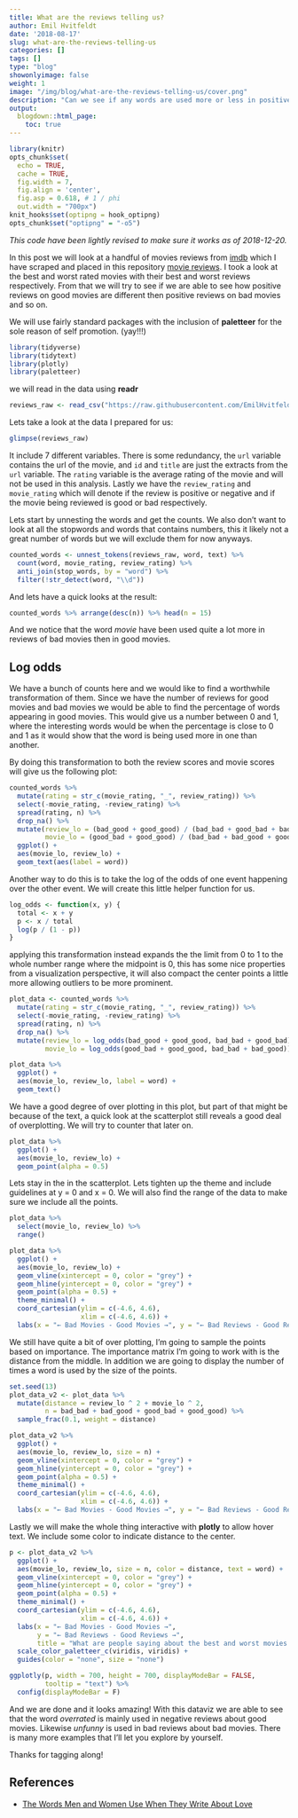 ```yaml
---
title: What are the reviews telling us?
author: Emil Hvitfeldt
date: '2018-08-17'
slug: what-are-the-reviews-telling-us
categories: []
tags: []
type: "blog"
showonlyimage: false
weight: 1
image: "/img/blog/what-are-the-reviews-telling-us/cover.png"
description: "Can we see if any words are used more or less in positive and negative movie reviews."
output:
  blogdown::html_page:
    toc: true
---
```


```r
library(knitr)
opts_chunk$set(
  echo = TRUE, 
  cache = TRUE,
  fig.width = 7, 
  fig.align = 'center',
  fig.asp = 0.618, # 1 / phi
  out.width = "700px")
knit_hooks$set(optipng = hook_optipng)
opts_chunk$set("optipng" = "-o5")
```

*This code have been lightly revised to make sure it works as of 2018-12-20.*  

In this post we will look at a handful of movies reviews from [imdb](https://www.imdb.com/) which I have scraped and placed in this repository [movie reviews](https://github.com/EmilHvitfeldt/movie-reviews). I took a look at the best and worst rated movies with their best and worst reviews respectively. From that we will try to see if we are able to see how positive reviews on good movies are different then positive reviews on bad movies and so on.

We will use fairly standard packages with the inclusion of **paletteer** for the sole reason of self promotion. (yay!!!)

```r
library(tidyverse)
library(tidytext)
library(plotly)
library(paletteer)
```

we will read in the data using **readr**

```r
reviews_raw <- read_csv("https://raw.githubusercontent.com/EmilHvitfeldt/movie-reviews/master/reviews_v1.csv")
```

Lets take a look at the data I prepared for us:

```r
glimpse(reviews_raw)
```

It include 7 different variables. There is some redundancy, the `url` variable contains the url of the movie, and `id` and `title` are just the extracts from the `url` variable. The `rating` variable is the average rating of the movie and will not be used in this analysis. Lastly we have the `review_rating` and `movie_rating` which will denote if the review is positive or negative and if the movie being reviewed is good or bad respectively.  

Lets start by unnesting the words and get the counts. We also don't want to look at all the stopwords and words that contains numbers, this it likely not a great number of words but we will exclude them for now anyways.

```r
counted_words <- unnest_tokens(reviews_raw, word, text) %>%
  count(word, movie_rating, review_rating) %>%
  anti_join(stop_words, by = "word") %>%
  filter(!str_detect(word, "\\d"))
```

And lets have a quick looks at the result:

```r
counted_words %>% arrange(desc(n)) %>% head(n = 15)
```

And we notice that the word *movie* have been used quite a lot more in reviews of bad movies then in good movies.

## Log odds

We have a bunch of counts here and we would like to find a worthwhile transformation of them. Since we have the number of reviews for good movies and bad movies we would be able to find the percentage of words appearing in good movies. This would give us a number between 0 and 1, where the interesting words would be when the percentage is close to 0 and 1 as it would show that the word is being used more in one than another.  

By doing this transformation to both the review scores and movie scores will give us the following plot:

```r
counted_words %>%
  mutate(rating = str_c(movie_rating, "_", review_rating)) %>%
  select(-movie_rating, -review_rating) %>%
  spread(rating, n) %>%
  drop_na() %>%
  mutate(review_lo = (bad_good + good_good) / (bad_bad + good_bad + bad_good + good_good),
         movie_lo = (good_bad + good_good) / (bad_bad + bad_good + good_bad + good_good)) %>%
  ggplot() +
  aes(movie_lo, review_lo) +
  geom_text(aes(label = word))
```

Another way to do this is to take the log of the odds of one event happening over the other event. We will create this little helper function for us.

```r
log_odds <- function(x, y) {
  total <- x + y
  p <- x / total
  log(p / (1 - p))
}
```

applying this transformation instead expands the the limit from 0 to 1 to the whole number range where the midpoint is 0, this has some nice properties from a visualization perspective, it will also compact the center points a little more allowing outliers to be more prominent. 

```r
plot_data <- counted_words %>%
  mutate(rating = str_c(movie_rating, "_", review_rating)) %>%
  select(-movie_rating, -review_rating) %>%
  spread(rating, n) %>%
  drop_na() %>%
  mutate(review_lo = log_odds(bad_good + good_good, bad_bad + good_bad),
         movie_lo = log_odds(good_bad + good_good, bad_bad + bad_good))
```

```r
plot_data %>%
  ggplot() +
  aes(movie_lo, review_lo, label = word) +
  geom_text()
```

We have a good degree of over plotting in this plot, but part of that might be because of the text, a quick look at the scatterplot still reveals a good deal of overplotting. We will try to counter that later on.

```r
plot_data %>%
  ggplot() +
  aes(movie_lo, review_lo) +
  geom_point(alpha = 0.5)
```

Lets stay in the in the scatterplot. Lets tighten up the theme and include guidelines at y = 0 and x = 0. We will also find the range of the data to make sure we include all the points.

```r
plot_data %>% 
  select(movie_lo, review_lo) %>%
  range()
```

```r
plot_data %>%
  ggplot() +
  aes(movie_lo, review_lo) +
  geom_vline(xintercept = 0, color = "grey") +
  geom_hline(yintercept = 0, color = "grey") +
  geom_point(alpha = 0.5) +
  theme_minimal() +
  coord_cartesian(ylim = c(-4.6, 4.6),
                  xlim = c(-4.6, 4.6)) +
  labs(x = "← Bad Movies - Good Movies →", y = "← Bad Reviews - Good Reviews →")
```

We still have quite a bit of over plotting, I'm going to sample the points based on importance. The importance matrix I'm going to work with is the distance from the middle. In addition we are going to display the number of times a word is used by the size of the points. 

```r
set.seed(13)
plot_data_v2 <- plot_data %>%
  mutate(distance = review_lo ^ 2 + movie_lo ^ 2,
         n = bad_bad + bad_good + good_bad + good_good) %>%
  sample_frac(0.1, weight = distance)

plot_data_v2 %>%  
  ggplot() +
  aes(movie_lo, review_lo, size = n) +
  geom_vline(xintercept = 0, color = "grey") +
  geom_hline(yintercept = 0, color = "grey") +
  geom_point(alpha = 0.5) +
  theme_minimal() +
  coord_cartesian(ylim = c(-4.6, 4.6),
                  xlim = c(-4.6, 4.6)) +
  labs(x = "← Bad Movies - Good Movies →", y = "← Bad Reviews - Good Reviews →")
```

Lastly we will make the whole thing interactive with **plotly** to allow hover text. We include some color to indicate distance to the center. 

```r
p <- plot_data_v2 %>%  
  ggplot() +
  aes(movie_lo, review_lo, size = n, color = distance, text = word) +
  geom_vline(xintercept = 0, color = "grey") +
  geom_hline(yintercept = 0, color = "grey") +
  geom_point(alpha = 0.5) +
  theme_minimal() +
  coord_cartesian(ylim = c(-4.6, 4.6),
                  xlim = c(-4.6, 4.6)) +
  labs(x = "← Bad Movies - Good Movies →", 
       y = "← Bad Reviews - Good Reviews →",
       title = "What are people saying about the best and worst movies on IMDB?") +
  scale_color_paletteer_c(viridis, viridis) +
  guides(color = "none", size = "none")

ggplotly(p, width = 700, height = 700, displayModeBar = FALSE,
         tooltip = "text") %>% 
  config(displayModeBar = F)
```

And we are done and it looks amazing! With this dataviz we are able to see that the word *overrated* is mainly used in negative reviews about good movies. Likewise *unfunny* is used in bad reviews about bad movies. There is many more examples that I'll let you explore by yourself.

Thanks for tagging along!

## References
- [The Words Men and Women Use When They Write About Love](https://www.nytimes.com/interactive/2017/11/07/upshot/modern-love-what-we-write-when-we-write-about-love.html)